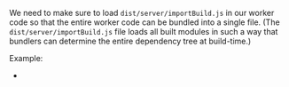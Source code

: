 
We need to make sure to load `dist/server/importBuild.js` in our worker code so that the entire worker code can be bundled into a single file.
(The `dist/server/importBuild.js` file loads all built modules in such a way that bundlers can determine the entire dependency tree at build-time.)

Example:
 - <RepoLink path='/examples/cloudflare-workers/' />
